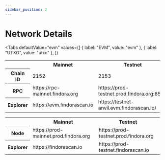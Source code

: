 ```yaml
---
sidebar_position: 2
---
```



# Network Details

<Tabs
  defaultValue="evm"
  values={[
    { label: "EVM", value: "evm" },
    { label: "UTXO", value: "utxo" },
  ]}
>
  <TabItem value="evm">
    <table>
      <tr>
        <th></th>
        <th>Mainnet</th>
        <th>Testnet</th>
      </tr>
      <tr>
        <th>Chain ID</th>
        <td>2152</td>
        <td>2153</td>
      </tr>
      <tr>
        <th>RPC</th>
        <td>https://rpc-mainnet.findora.org</td>
        <td>https://prod-testnet.prod.findora.org:8545</td>
      </tr>
      <tr>
        <th>Explorer</th>
        <td>https://evm.findorascan.io</td>
        <td>https://testnet-anvil.evm.findorascan.io/</td>
      </tr>
    </table>
  </TabItem>
  <TabItem value="utxo">
    <table>
      <tr>
        <th></th>
        <th>Mainnet</th>
        <th>Testnet</th>
      </tr>
      <tr>
        <th>Node</th>
        <td>https://prod-mainnet.prod.findora.org</td>
        <td>https://prod-testnet.prod.findora.org</td>
      </tr>
      <tr>
        <th>Explorer</th>
        <td>https://findorascan.io</td>
        <td>https://prod-testnet.findorascan.io</td>
      </tr>
    </table>
  </TabItem>
</Tabs>
